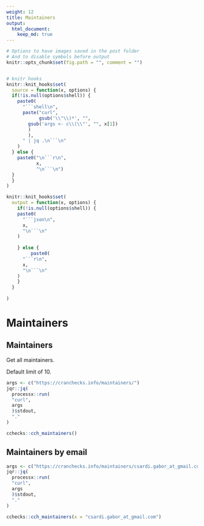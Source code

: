 ```yaml
---
weight: 12
title: Maintainers
output: 
  html_document:
    keep_md: true
---
```


```r
# Options to have images saved in the post folder
# And to disable symbols before output
knitr::opts_chunk$set(fig.path = "", comment = "")


# knitr hooks
knitr::knit_hooks$set(
  source = function(x, options) {
  if(!is.null(options$shell)) {
    paste0(
      "```shell\n",
      paste("curl",
            gsub('\\"\\)*', "",
        gsub('args <- c\\(\\"', "", x[1])
        )
        ),
      " | jq .\n```\n"
    )
  } else {
    paste0("\n```r\n",
           x,
           "\n```\n")
  }
  }
)

knitr::knit_hooks$set(
  output = function(x, options) {
    if(!is.null(options$shell)) {
    paste0(
      "```json\n",
      x,
      "\n```\n"
    )
      
    } else {
         paste0(
      "```r\n",
      x,
      "\n```\n"
    ) 
    }
  }
  
)
```

# Maintainers

## Maintainers

Get all maintainers.

Default limit of 10.

```r
args <- c("https://cranchecks.info/maintainers/")
jqr::jq(
  processx::run(
  "curl", 
  args
  )$stdout,
  "."
)
```

```r
cchecks::cch_maintainers()
```

## Maintainers by email

```r
args <- c("https://cranchecks.info/maintainers/csardi.gabor_at_gmail.com")
jqr::jq(
  processx::run(
  "curl", 
  args
  )$stdout,
  "."
)
```

```r
cchecks::cch_maintainers(x = "csardi.gabor_at_gmail.com")
```